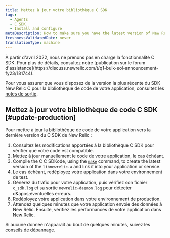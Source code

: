 ```yaml
---
title: Mettez à jour votre bibliothèque C SDK
tags:
  - Agents
  - C SDK
  - Install and configure
metaDescription: How to make sure you have the latest version of New Relic's C SDK for your application's code library.
freshnessValidatedDate: never
translationType: machine
---
```


<Callout variant="important" title="AVIS DE FIN DE VIE">
  À partir d'avril 2022, nous ne prenons pas en charge la fonctionnalité C SDK. Pour plus de détails, consultez notre [publication sur le forum d'assistance](https://discuss.newrelic.com/t/q1-bulk-eol-announcement-fy23/181744).
</Callout>

Pour vous assurer que vous disposez de la version la plus récente du SDK New Relic C pour la bibliothèque de code de votre application, consultez les [notes de sortie](/docs/release-notes/agent-release-notes/c-release-notes).

## Mettez à jour votre bibliothèque de code C SDK [#update-production]

Pour mettre à jour la bibliothèque de code de votre application vers la dernière version du C SDK de New Relic :

1. Consultez les modifications apportées à la bibliothèque C SDK pour vérifier que votre code est compatible.
2. Mettez à jour manuellement le code de votre application, le cas échéant.
3. Compile the C C SDKode, using the [`make`](https://github.com/newrelic/c-sdk#building) command, to create the latest version of the `libnewrelic.a` and link it into your application or service.
4. Le cas échéant, redéployez votre application dans votre environnement de test.
5. Générez du trafic pour votre application, puis vérifiez son fichier `c_sdk.log` et sa sortie `newrelic-daemon.log` pour détecter d&amp;apos;éventuelles erreurs.
6. Redéployez votre application dans votre environnement de production.
7. Attendez quelques minutes que votre application envoie des données à New Relic. Ensuite, vérifiez les performances de votre application dans [New Relic](/docs/apm/applications-menu/monitoring/apm-overview-page).

Si aucune donnée n'apparaît au bout de quelques minutes, suivez les [conseils de dépannage](/docs/apm/agents/c-sdk/troubleshooting/no-data-appears-c-sdk).
